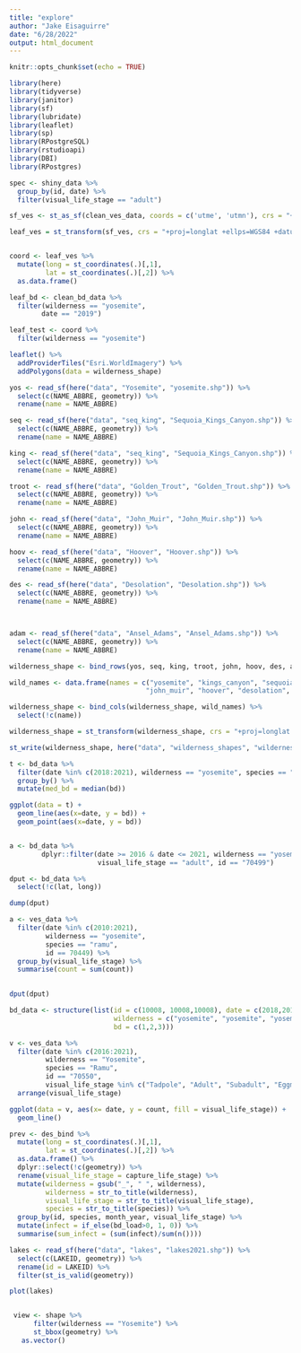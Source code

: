 ```yaml
---
title: "explore"
author: "Jake Eisaguirre"
date: "6/28/2022"
output: html_document
---
```


```r
knitr::opts_chunk$set(echo = TRUE)

library(here)
library(tidyverse)
library(janitor)
library(sf)
library(lubridate)
library(leaflet)
library(sp)
library(RPostgreSQL)
library(rstudioapi)
library(DBI)
library(RPostgres)
```



```r

spec <- shiny_data %>% 
  group_by(id, date) %>% 
  filter(visual_life_stage == "adult")
```


```r
sf_ves <- st_as_sf(clean_ves_data, coords = c('utme', 'utmn'), crs = "+proj=utm +zone=11")

leaf_ves = st_transform(sf_ves, crs = "+proj=longlat +ellps=WGS84 +datum=WGS84")


coord <- leaf_ves %>% 
  mutate(long = st_coordinates(.)[,1],
         lat = st_coordinates(.)[,2]) %>% 
  as.data.frame() 


```


```r

leaf_bd <- clean_bd_data %>% 
  filter(wilderness == "yosemite",
        date == "2019")

leaf_test <- coord %>% 
  filter(wilderness == "yosemite")

leaflet() %>% 
  addProviderTiles("Esri.WorldImagery") %>% 
  addPolygons(data = wilderness_shape)

```

```r

yos <- read_sf(here("data", "Yosemite", "yosemite.shp")) %>% 
  select(c(NAME_ABBRE, geometry)) %>% 
  rename(name = NAME_ABBRE)

seq <- read_sf(here("data", "seq_king", "Sequoia_Kings_Canyon.shp")) %>% 
  select(c(NAME_ABBRE, geometry)) %>% 
  rename(name = NAME_ABBRE)

king <- read_sf(here("data", "seq_king", "Sequoia_Kings_Canyon.shp")) %>% 
  select(c(NAME_ABBRE, geometry)) %>% 
  rename(name = NAME_ABBRE)

troot <- read_sf(here("data", "Golden_Trout", "Golden_Trout.shp")) %>% 
  select(c(NAME_ABBRE, geometry)) %>% 
  rename(name = NAME_ABBRE)

john <- read_sf(here("data", "John_Muir", "John_Muir.shp")) %>% 
  select(c(NAME_ABBRE, geometry)) %>% 
  rename(name = NAME_ABBRE)

hoov <- read_sf(here("data", "Hoover", "Hoover.shp")) %>% 
  select(c(NAME_ABBRE, geometry)) %>% 
  rename(name = NAME_ABBRE)

des <- read_sf(here("data", "Desolation", "Desolation.shp")) %>% 
  select(c(NAME_ABBRE, geometry)) %>% 
  rename(name = NAME_ABBRE)



adam <- read_sf(here("data", "Ansel_Adams", "Ansel_Adams.shp")) %>% 
  select(c(NAME_ABBRE, geometry)) %>% 
  rename(name = NAME_ABBRE)

wilderness_shape <- bind_rows(yos, seq, king, troot, john, hoov, des, adam)

wild_names <- data.frame(names = c("yosemite", "kings_canyon", "sequoia", "golden_trout", 
                                  "john_muir", "hoover", "desolation", "ansel_adams"))

wilderness_shape <- bind_cols(wilderness_shape, wild_names) %>% 
  select(!c(name))

wilderness_shape = st_transform(wilderness_shape, crs = "+proj=longlat +ellps=WGS84 +datum=WGS84")

st_write(wilderness_shape, here("data", "wilderness_shapes", "wilderness.shp"))

```
```r

t <- bd_data %>% 
  filter(date %in% c(2018:2021), wilderness == "yosemite", species == "ramu", visual_life_stage == "adult", id == "70449") %>% 
  group_by() %>% 
  mutate(med_bd = median(bd))

ggplot(data = t) +
  geom_line(aes(x=date, y = bd)) +
  geom_point(aes(x=date, y = bd))


a <- bd_data %>% 
        dplyr::filter(date >= 2016 & date <= 2021, wilderness == "yosemite", species == "ramu", 
                      visual_life_stage == "adult", id == "70499")

dput <- bd_data %>% 
  select(!c(lat, long))

dump(dput)

a <- ves_data %>% 
  filter(date %in% c(2010:2021),
         wilderness == "yosemite",
         species == "ramu",
         id == 70449) %>%
  group_by(visual_life_stage) %>% 
  summarise(count = sum(count))
  

dput(dput)
```
```r

bd_data <- structure(list(id = c(10008, 10008,10008), date = c(2018,2019,2020), species = c("ramu", "ramu", "ramu"),
                          wilderness = c("yosemite", "yosemite", "yosemite"), visual_life_stage = c("adult", "adult", "adult"),
                          bd = c(1,2,3)))

v <- ves_data %>% 
  filter(date %in% c(2016:2021),
         wilderness == "Yosemite",
         species == "Ramu",
         id == "70550",
         visual_life_stage %in% c("Tadpole", "Adult", "Subadult", "Eggmass")) %>% 
  arrange(visual_life_stage)

ggplot(data = v, aes(x= date, y = count, fill = visual_life_stage)) +
  geom_line()

prev <- des_bind %>% 
  mutate(long = st_coordinates(.)[,1],
         lat = st_coordinates(.)[,2]) %>% 
  as.data.frame() %>% 
  dplyr::select(!c(geometry)) %>% 
  rename(visual_life_stage = capture_life_stage) %>% 
  mutate(wilderness = gsub("_", " ", wilderness),
         wilderness = str_to_title(wilderness),
         visual_life_stage = str_to_title(visual_life_stage),
         species = str_to_title(species)) %>% 
  group_by(id, species, month_year, visual_life_stage) %>% 
  mutate(infect = if_else(bd_load>0, 1, 0)) %>% 
  summarise(sum_infect = (sum(infect)/sum(n())))

```

```r

lakes <- read_sf(here("data", "lakes", "lakes2021.shp")) %>% 
  select(c(LAKEID, geometry)) %>% 
  rename(id = LAKEID) %>%
  filter(st_is_valid(geometry))

plot(lakes)


 view <- shape %>% 
      filter(wilderness == "Yosemite") %>% 
      st_bbox(geometry) %>% 
   as.vector()
```

